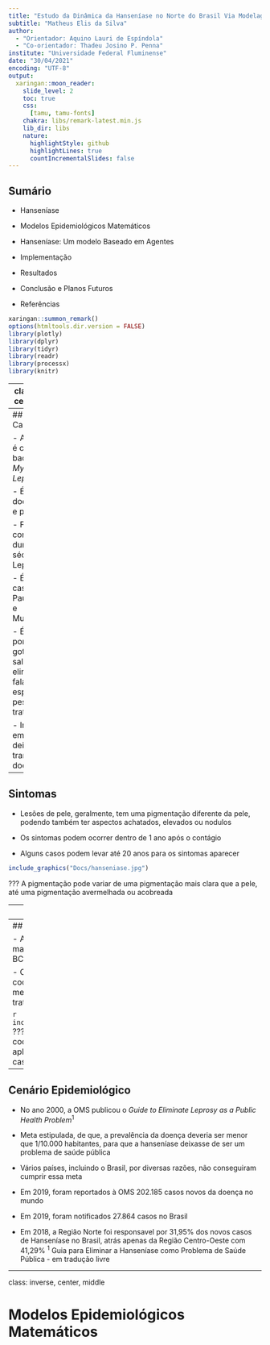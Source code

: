 ```yaml
---
title: "Estudo da Dinâmica da Hanseníase no Norte do Brasil Via Modelagem Baseada em Agentes"
subtitle: "Matheus Elis da Silva"
author: 
  - "Orientador: Aquino Lauri de Espíndola"
  - "Co-orientador: Thadeu Josino P. Penna"
institute: "Universidade Federal Fluminense"
date: "30/04/2021"
encoding: "UTF-8"
output:
  xaringan::moon_reader:
    slide_level: 2
    toc: true
    css: 
      [tamu, tamu-fonts]
    chakra: libs/remark-latest.min.js
    lib_dir: libs
    nature:
      highlightStyle: github
      highlightLines: true
      countIncrementalSlides: false
---
```

<style>
  p.caption {
   font-size: 0.6em;
  }
</style>
## Sumário

-  Hanseníase 
 
-  Modelos Epidemiológicos Matemáticos
 
-  Hanseníase: Um modelo Baseado em Agentes
 
-  Implementação
 
-  Resultados

-  Conclusão e Planos Futuros

-  Referências

```r
xaringan::summon_remark()
options(htmltools.dir.version = FALSE)
library(plotly)
library(dplyr)
library(tidyr)
library(readr)
library(processx)
library(knitr)
```


---
class: inverse, center, middle

# Hanseníase

---
## Características 

-  A Hanseníase é causada pelo bacilo *Mycobacterium Leprae* 

-  É uma doença crônica e progressiva

-  Foi conhecida durantes séculos como Lepra

-  É dividida em casos Paucibacilares e Multibacilares

-  É transmitida por meio de gotículas de saliva eliminadas na fala, tosse ou espirro, de pessoas não tratadas

-  Indivíduos em tratamento deixam de transmitir a doença

---
## Sintomas

-  Lesões de pele, geralmente, tem uma pigmentação diferente da pele, podendo também ter aspectos achatados, elevados ou nodulos 

-  Os sintomas podem ocorrer dentro de 1 ano após o contágio

-  Alguns casos podem levar até 20 anos para os sintomas aparecer


```r
include_graphics("Docs/hanseniase.jpg")
```

???
A pigmentação pode variar de uma pigmentação mais clara que a pele, até uma pigmentação avermelhada ou acobreada

---
## Estigmas Sociais

- Até a década de 1940 a hanseníase era dada como incurável

- Os portadores da Hanseníase torvavam-se desfigurados e/ou tinham deficiências significativas

- Os portadores da Hanseníase muitas vezes eram temidos pelo resto da sociedade, e por isso eram isolados e segregados do restante da população

- O estigma social em torno da hanseníase tem um alto impacto psicológico nas suas vítimas

---
## Tratamento e Prevenção

- A prevenção da Hanseníase se da na maior parte das vezes pela vacina BCG

- O tratamento é feito usando um coquetel de antibióticos adiministrado mensalmente de pelo tempo de tratamento

```r
include_graphics("Docs/cartela.png")
```
???
São 6 aplicações mensais do coquetel para o caso PB
e 12 aplicações mensais do coquetel para o caso MB
---
## Cenário Epidemiológico

- No ano 2000, a OMS publicou o *Guide to Eliminate Leprosy as a Public Health Problem*<sup>1</sup>

- Meta estipulada, de que, a prevalência da doença deveria ser menor que 1/10.000 habitantes, para que a hanseníase deixasse de ser um problema de saúde pública 

- Vários países, incluindo o Brasil, por diversas razões, não conseguiram cumprir essa meta

- Em 2019, foram reportados à OMS 202.185 casos novos da doença no mundo

- Em 2019, foram notificados 27.864 casos no Brasil

- Em 2018, a Região Norte foi responsavel por 31,95% dos novos casos de Hanseníase no Brasil, atrás apenas da Região Centro-Oeste com 41,29%
<span class="footnote"><sup>1</sup> Guia para Eliminar a Hanseníase como Problema de Saúde Pública - em tradução livre</span>

---
class: inverse, center, middle

# Modelos Epidemiológicos Matemáticos
